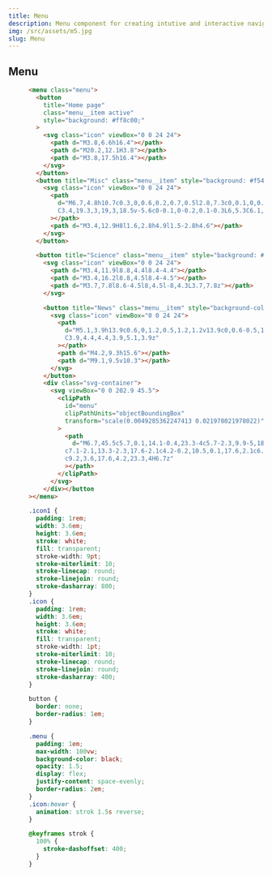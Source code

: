 ```yaml
---
title: Menu
description: Menu component for creating intutive and interactive navigation
img: /src/assets/m5.jpg
slug: Menu
---
```



<Preview>
<div slot="description">

## Menu

</div>
<Menu slot="element"/>

```html
<menu class="menu">
  <button
    title="Home page"
    class="menu__item active"
    style="background: #ff8c00;"
  >
    <svg class="icon" viewBox="0 0 24 24">
      <path d="M3.8,6.6h16.4"></path>
      <path d="M20.2,12.1H3.8"></path>
      <path d="M3.8,17.5h16.4"></path>
    </svg>
  </button>
  <button title="Misc" class="menu__item" style="background: #f54888;">
    <svg class="icon" viewBox="0 0 24 24">
      <path
        d="M6.7,4.8h10.7c0.3,0,0.6,0.2,0.7,0.5l2.8,7.3c0,0.1,0,0.2,0,0.3v5.6c0,0.4-0.4,0.8-0.8,0.8H3.8
        C3.4,19.3,3,19,3,18.5v-5.6c0-0.1,0-0.2,0.1-0.3L6,5.3C6.1,5,6.4,4.8,6.7,4.8z"
      ></path>
      <path d="M3.4,12.9H8l1.6,2.8h4.9l1.5-2.8h4.6"></path>
    </svg>
  </button>

  <button title="Science" class="menu__item" style="background: #4343f5;">
    <svg class="icon" viewBox="0 0 24 24">
      <path d="M3.4,11.9l8.8,4.4l8.4-4.4"></path>
      <path d="M3.4,16.2l8.8,4.5l8.4-4.5"></path>
      <path d="M3.7,7.8l8.6-4.5l8,4.5l-8,4.3L3.7,7.8z"></path>
    </svg>

    <button title="News" class="menu__item" style="background-color: #e0b115;">
      <svg class="icon" viewBox="0 0 24 24">
        <path
          d="M5.1,3.9h13.9c0.6,0,1.2,0.5,1.2,1.2v13.9c0,0.6-0.5,1.2-1.2,1.2H5.1c-0.6,0-1.2-0.5-1.2-1.2V5.1
          C3.9,4.4,4.4,3.9,5.1,3.9z"
        ></path>
        <path d="M4.2,9.3h15.6"></path>
        <path d="M9.1,9.5v10.3"></path>
      </svg>
    </button>
    <div class="svg-container">
      <svg viewBox="0 0 202.9 45.5">
        <clipPath
          id="menu"
          clipPathUnits="objectBoundingBox"
          transform="scale(0.0049285362247413 0.021978021978022)"
        >
          <path
            d="M6.7,45.5c5.7,0.1,14.1-0.4,23.3-4c5.7-2.3,9.9-5,18.1-10.5c10.7-7.1,11.8-9.2,20.6-14.3c5-2.9,9.2-5.2,15.2-7
          c7.1-2.1,13.3-2.3,17.6-2.1c4.2-0.2,10.5,0.1,17.6,2.1c6.1,1.8,10.2,4.1,15.2,7c8.8,5,9.9,7.1,20.6,14.3c8.3,5.5,12.4,8.2,18.1,10.5
          c9.2,3.6,17.6,4.2,23.3,4H6.7z"
          ></path>
        </clipPath>
      </svg>
    </div></button
></menu>
```

```css
.icon1 {
  padding: 1rem;
  width: 3.6em;
  height: 3.6em;
  stroke: white;
  fill: transparent;
  stroke-width: 9pt;
  stroke-miterlimit: 10;
  stroke-linecap: round;
  stroke-linejoin: round;
  stroke-dasharray: 800;
}
.icon {
  padding: 1rem;
  width: 3.6em;
  height: 3.6em;
  stroke: white;
  fill: transparent;
  stroke-width: 1pt;
  stroke-miterlimit: 10;
  stroke-linecap: round;
  stroke-linejoin: round;
  stroke-dasharray: 400;
}

button {
  border: none;
  border-radius: 1em;
}

.menu {
  padding: 1em;
  max-width: 100vw;
  background-color: black;
  opacity: 1.5;
  display: flex;
  justify-content: space-evenly;
  border-radius: 2em;
}
.icon:hover {
  animation: strok 1.5s reverse;
}

@keyframes strok {
  100% {
    stroke-dashoffset: 400;
  }
}
```

</Preview>
